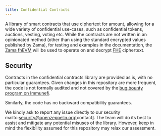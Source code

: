 ```yaml
---
title: Confidential Contracts
---
```


A library of smart contracts that use ciphertext for amount, allowing for a wide variety of confidential use-cases, such as confidential tokens, auctions, vesting, voting etc. While the contracts are not written in an opinionated method (other than using the standard encrypted values published by Zama), for testing and examples in the documentation, the [Zama fhEVM](https://github.com/zama-ai/fhevm-solidity) will be used to operate on and decrypt [FHE](https://www.zama.ai/introduction-to-homomorphic-encryption) ciphertext.

## Security

Contracts in the confidential contracts library are provided as is, with no particular guarantees. Given changes in this repository are more frequent, the code is not formally audited and not covered by the [bug bounty program on Immunefi](https://www.immunefi.com/bounty/openzeppelin).

Similarly, the code has no backward compatibility guarantees.

We kindly ask to report any issue directly to our security mailto:security@openzeppelin.org[contact]. The team will do its best to assist and mitigate any potential misuses of the library. However, keep in mind the flexibility assumed for this repository may relax our assessment.
